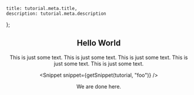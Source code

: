 



	title: tutorial.meta.title,
	description: tutorial.meta.description
};



<Header title={tutorial.meta.title} description={tutorial.meta.description} />


<section className="container-sm">

# Hello World

This is just some text.
This is just some text.
This is just some text.
This is just some text.
This is just some text.

</section>


<Snippet snippet={getSnippet(tutorial, "foo")} />


<section className="container-sm">

We are done here.

</section>

